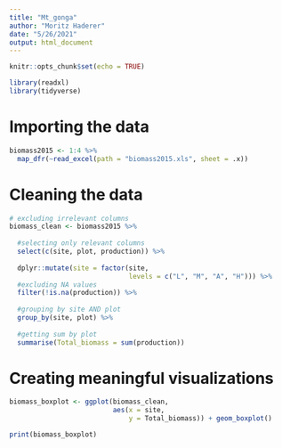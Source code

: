 ---
title: "Mt_gonga"
author: "Moritz Haderer"
date: "5/26/2021"
output: html_document
---

```{r setup, include=FALSE}
knitr::opts_chunk$set(echo = TRUE)
```

```{r libraries, message=FALSE, warning=FALSE}
library(readxl)
library(tidyverse)
```

# Importing the data

```{r data-import, message=FALSE, warning=FALSE}

biomass2015 <- 1:4 %>%
  map_dfr(~read_excel(path = "biomass2015.xls", sheet = .x))

```

# Cleaning the data

```{r data-cleanup, message=FALSE}
# excluding irrelevant columns
biomass_clean <- biomass2015 %>%
  
  #selecting only relevant columns
  select(c(site, plot, production)) %>%
  
  dplyr::mutate(site = factor(site,
                              levels = c("L", "M", "A", "H"))) %>%
  #excluding NA values
  filter(!is.na(production)) %>%
  
  #grouping by site AND plot
  group_by(site, plot) %>%
  
  #getting sum by plot
  summarise(Total_biomass = sum(production))

```

# Creating meaningful visualizations

```{r plotting, fig.cap="Biomass per site"}
biomass_boxplot <- ggplot(biomass_clean,
                          aes(x = site, 
                              y = Total_biomass)) + geom_boxplot()

print(biomass_boxplot)
```
